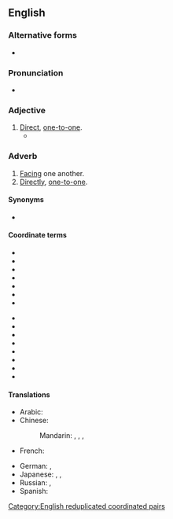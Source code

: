 {{also|head to head}}

==English==

===Alternative forms===
* {{l|en|head to head}}

===Pronunciation===
* {{IPA|/hɛd.tu.hɛd/|lang=en}}

===Adjective===
{{en-adj|head=[[head]]-[[to]]-[[head]]}}

# [[direct|Direct]], [[one-to-one]].
#* {{quote-journal|lang=en|date=7/11/2006|author=Dan Reed|title=At 35, Southwest's strategy gets more complicated|work=USA Today|passage=For years, Southwest sought to avoid '''head-to-head''' competition with big, traditional airlines.}}

===Adverb===
{{en-adv|-}}

# [[facing|Facing]] one another.
# [[directly|Directly]], [[one-to-one]].

====Synonyms====
* {{l|en|tête-à-tête}}

====Coordinate terms====
{{rel-top|terms coordinate with ''head-to-head''}}
* {{l|en|face-to-face}}
* {{l|en|back-to-back}}
* {{l|en|arm-in-arm}}
* {{l|en|shoulder-to-shoulder}}
* {{l|en|eye-to-eye}}
* {{l|en|nose-to-nose}}
* {{l|en|side-by-side}}
{{rel-mid}}
* {{l|en|mouth-to-mouth}}
* {{l|en|hand-to-hand}}
* {{l|en|cheek-by-jowl}}
* {{l|en|end-to-end}}
* {{l|en|elbow-to-elbow}}
* {{l|en|ear-to-ear}}
* {{l|en|cheek-to-cheek}}
* {{l|en|toe-to-toe}}
{{rel-bottom}}

====Translations====
{{trans-top|head-to-head}}
* Arabic: {{t|ar|وَجْهًا لِوَجْه|tr=wajhan li-wajh}}
* Chinese:
*: Mandarin: {{t+|cmn|面對面|sc=Hani}}, {{t+|cmn|面对面|tr=miànduìmiàn|sc=Hani}}, {{t+|cmn|當面|sc=Hani}}, {{t+|cmn|当面|tr=dāngmiàn|sc=Hani}}
* French: {{t+|fr|tête-à-tête}}
{{trans-mid}}
* German: {{t+|de|tête-à-tête}}, {{t+|de|unter vier Augen}}
* Japanese: {{t+|ja|内緒|alt=内緒の|tr=ないしょの, naisho-no}}, {{t|ja|二人っきり|tr=ふたりっきり, futarikkiri}}, {{t+|ja|相対|alt=相対の|tr=あいたいの, aitai-no}}
* Russian: {{t+|ru|тет-а-те́т|tr=tɛt-a-tɛ́t}}, {{t+|ru|с гла́зу на́ глаз}}
* Spanish: {{t|es|cabeza a cabeza}}
{{trans-bottom}}

[[Category:English reduplicated coordinated pairs]]